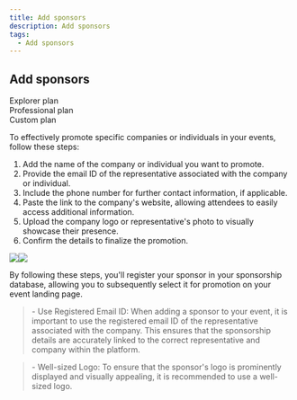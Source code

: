 ```yaml
---
title: Add sponsors
description: Add sponsors
tags:
  - Add sponsors
---
```


## Add sponsors

<div class="flex-row">
  <div class="plan">Explorer plan</div>
  <div class="plan">Professional plan</div>
  <div class="plan">Custom plan</div>
</div>

To effectively promote specific companies or individuals in your events, follow these steps:

1. Add the name of the company or individual you want to promote.
2. Provide the email ID of the representative associated with the company or individual.
3. Include the phone number for further contact information, if applicable.
4. Paste the link to the company's website, allowing attendees to easily access additional information.
5. Upload the company logo or representative's photo to visually showcase their presence.
6. Confirm the details to finalize the promotion.

![](/img/Marvaimages/documentationf.jpg)![](/img/documentationh.jpg)

By following these steps, you'll register your sponsor in your sponsorship database, allowing you to subsequently select it for promotion on your event landing page.

> \- Use Registered Email ID: When adding a sponsor to your event, it is important to use the registered email ID of the representative associated with the company. This ensures that the sponsorship details are accurately linked to
> the correct representative and company within the platform.

> \- Well-sized Logo: To ensure that the sponsor's logo is prominently displayed and visually appealing, it is
> recommended to use a well-sized logo.
